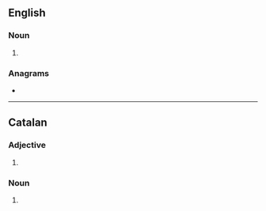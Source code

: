 ==English==

===Noun===
{{head|en|noun form}}

# {{plural of|coral|lang=en}}

===Anagrams===
* {{anagrams|en|a=aclors|Carlos|Claros|carols|claros}}

----

==Catalan==

===Adjective===
{{head|ca|adjective form}}

# {{plural of|coral|lang=ca}}

===Noun===
{{head|ca|noun form}}

# {{plural of|coral|lang=ca}}